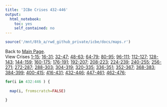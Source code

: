 ```yaml
---
title: 'ICBe Crises 432-446'
output:
  html_notebook:
    toc: yes
    self_contained: no
---
```


<style>
    body .main-container {
        max-width: 1500px;
    }
</style>


```r
source('/mnt/8tb_a/rwd_github_private/icbe/docs/maps.r')
```



Back to [Main Page](/icbe/index.html).    
View Crises 
[1-15](/icbe/ICBe_Website_Cases_1to15.html);
[16-31](/icbe/ICBe_Website_Cases_16to31.html);
[32-47](/icbe/ICBe_Website_Cases_32to47.html);
[48-63](/icbe/ICBe_Website_Cases_48to63.html);
[64-79](/icbe/ICBe_Website_Cases_64to79.html);
[80-95](/icbe/ICBe_Website_Cases_80to95.html);
[96-111](/icbe/ICBe_Website_Cases_96to111.html);
[112-127](/icbe/ICBe_Website_Cases_112to127.html);
[128-143](/icbe/ICBe_Website_Cases_128to143.html);
[144-159](/icbe/ICBe_Website_Cases_144to159.html);
[160-175](/icbe/ICBe_Website_Cases_160to175.html);
[176-191](/icbe/ICBe_Website_Cases_176to191.html);
[192-207](/icbe/ICBe_Website_Cases_192to207.html);
[208-223](/icbe/ICBe_Website_Cases_208to223.html);
[224-239](/icbe/ICBe_Website_Cases_224to239.html);
[240-255](/icbe/ICBe_Website_Cases_240to255.html);
[256-271](/icbe/ICBe_Website_Cases_256to271.html);
[272-287](/icbe/ICBe_Website_Cases_272to287.html);
[288-303](/icbe/ICBe_Website_Cases_288to303.html);
[304-319](/icbe/ICBe_Website_Cases_304to319.html);
[320-335](/icbe/ICBe_Website_Cases_320to335.html);
[336-351](/icbe/ICBe_Website_Cases_336to351.html);
[352-367](/icbe/ICBe_Website_Cases_352to367.html);
[368-383](/icbe/ICBe_Website_Cases_368to383.html);
[384-399](/icbe/ICBe_Website_Cases_384to399.html);
[400-415](/icbe/ICBe_Website_Cases_400to415.html);
[416-431](/icbe/ICBe_Website_Cases_416to431.html);
[432-446](/icbe/ICBe_Website_Cases_432to446.html);
[447-461](/icbe/ICBe_Website_Cases_447to461.html);
[462-476](/icbe/ICBe_Website_Cases_462to476.html);


```r

for(i in 432:446 ) { 
  
  map(i, fromscratch=FALSE)

}

```
